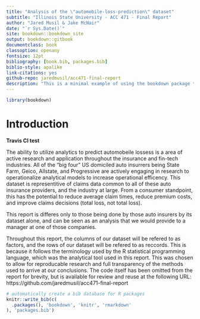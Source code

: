```yaml
--- 
title: "Analysis of the \"automobile-loss-prediction\" dataset"
subtitle: "Illinois State University - ACC 471 - Final Report"
author: "Jared Musil & Jake McNair"
date: "`r Sys.Date()`"
site: bookdown::bookdown_site
output: bookdown::gitbook
documentclass: book
classoption: openany
fontsize: 12pt
bibliography: [book.bib, packages.bib]
biblio-style: apalike
link-citations: yes
github-repo: jaredmusil/acc471-final-report
description: "This is a minimal example of using the bookdown package to write a book. The output format for this example is bookdown::gitbook."
---
```


```r
library(bookdown)
```

# Introduction {#intro}

**Travis CI test**

The ability to utilize analytics to predict automobeile lossess is a area of active research and application throughout the insurance and fin-tech industries. All of the "big four" US domiciled auto insurrers being State Farm, Geico, Allstate, and Progressive are actively engaging in research to operationalize analytical models to increase operational efficency. This dataset is representitive of claims data common to all of these auto insurance providers, and the industry at large. From a consumer standpoint, this has the potential to reduce average claim times, reduce premium costs, and improve claims decisions (total loss, not total loss). 

This report is differes only to those being done by those auto insurers by its dataset alone, and can be seen as an analysis that we would provide to a manager at one of those companies.  

Throughout this report, the columns of our dataset will be refered to as factors, and the rows of our dataset will be refered to as reccords. This is because it follows the terminology used by the R statistical programming language, which was the analytical tool used in this report. This was chosen to allow for reproducable research and full transparency of the methods used to arrive at our conclusions. The code itself has been omitted from the report for brevity, but is available for review and reuse at the following URL: https://github.com/jaredmusil/acc471-final-report 

```r
# automatically create a bib database for R packages
knitr::write_bib(c(
  .packages(), 'bookdown', 'knitr', 'rmarkdown'
), 'packages.bib')
```
